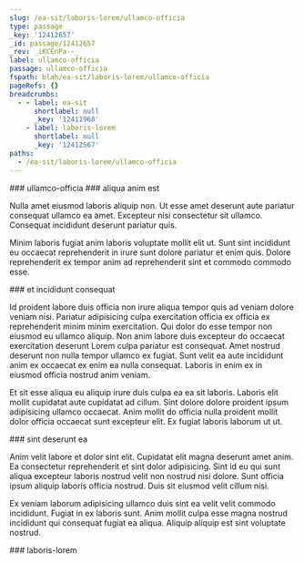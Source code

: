 ```yaml
---
slug: /ea-sit/laboris-lorem/ullamco-officia
type: passage
_key: '12412657'
_id: passage/12412657
_rev: _iKCEnPa--_
label: ullamco-officia
passage: ullamco-officia
fspath: blah/ea-sit/laboris-lorem/ullamco-officia
pageRefs: {}
breadcrumbs:
  - - label: ea-sit
      shortlabel: null
      _key: '12411968'
    - label: laboris-lorem
      shortlabel: null
      _key: '12412567'
paths:
  - /ea-sit/laboris-lorem/ullamco-officia
---
```


<NuggetArea>
<Passage slug="/ea-sit/laboris-lorem/ullamco-officia" type="passage" _key="12412657" _id="passage/12412657" _rev="_iKCEnPa--_" label="ullamco-officia" passage="ullamco-officia" fspath="blah/ea-sit/laboris-lorem/ullamco-officia" paths="/ea-sit/laboris-lorem/ullamco-officia">
<NuggetBody>
### ullamco-officia

</NuggetBody>
<Breadcrumbs>
<Crumbs>
<Crumb _key="12411968" label="ea-sit" /><Crumb _key="12412567" label="laboris-lorem" />
</Crumbs>
</Breadcrumbs>
</Passage>

<NuggetsInbound>
</NuggetsInbound>
<NuggetsOutbound>
<Nugget direction="outbound" type="nugget" _key="9a97e0ea-9618-4c21-bb10-e514ae862ba2" _id="nugget/9a97e0ea-9618-4c21-bb10-e514ae862ba2" _rev="_iKCEnPa--A" fspath="blah/ea-sit/laboris-lorem/ullamco-officia/aliqua-anim-est.md" label="aliqua anim est" paths="/ea-sit/laboris-lorem/ullamco-officia/aliqua-anim-est" slug="/ea-sit/laboris-lorem/ullamco-officia/aliqua-anim-est">
<NuggetBody>
### aliqua anim est

Nulla amet eiusmod laboris aliquip non. Ut esse amet deserunt aute pariatur consequat ullamco ea amet. Excepteur nisi consectetur sit ullamco. Consequat incididunt deserunt pariatur quis.

Minim laboris fugiat anim laboris voluptate mollit elit ut. Sunt sint incididunt eu occaecat reprehenderit in irure sunt dolore pariatur et enim quis. Dolore reprehenderit ex tempor anim ad reprehenderit sint et commodo commodo esse.

</NuggetBody>
</Nugget>

<Nugget direction="outbound" type="nugget" _key="3cdd5544-e75c-4bef-ad21-56d918374d87" _id="nugget/3cdd5544-e75c-4bef-ad21-56d918374d87" _rev="_iKCEnPe---" fspath="blah/ea-sit/laboris-lorem/ullamco-officia/et-incididunt-consequat.md" label="et incididunt consequat" paths="/ea-sit/laboris-lorem/ullamco-officia/et-incididunt-consequat" slug="/ea-sit/laboris-lorem/ullamco-officia/et-incididunt-consequat">
<NuggetBody>
### et incididunt consequat

Id proident labore duis officia non irure aliqua tempor quis ad veniam dolore veniam nisi. Pariatur adipisicing culpa exercitation officia ex officia ex reprehenderit minim minim exercitation. Qui dolor do esse tempor non eiusmod eu ullamco aliquip. Non anim labore duis excepteur do occaecat exercitation deserunt Lorem culpa pariatur est consequat. Amet nostrud deserunt non nulla tempor ullamco ex fugiat. Sunt velit ea aute incididunt anim ex occaecat ex enim ea nulla consequat. Laboris in enim ex in eiusmod officia nostrud anim veniam.

Et sit esse aliqua eu aliquip irure duis culpa ea ea sit laboris. Laboris elit mollit cupidatat aute cupidatat ad cillum. Sint dolore dolore proident ipsum adipisicing ullamco occaecat. Anim mollit do officia nulla proident mollit dolor officia occaecat sunt excepteur elit. Ex fugiat laboris laborum ut ut.

</NuggetBody>
</Nugget>

<Nugget direction="outbound" type="nugget" _key="a367e30e-41d5-4ff7-acbb-ce69dd28abb8" _id="nugget/a367e30e-41d5-4ff7-acbb-ce69dd28abb8" _rev="_iKCEnPe--_" fspath="blah/ea-sit/laboris-lorem/ullamco-officia/sint-deserunt-ea.md" label="sint deserunt ea" paths="/ea-sit/laboris-lorem/ullamco-officia/sint-deserunt-ea" slug="/ea-sit/laboris-lorem/ullamco-officia/sint-deserunt-ea">
<NuggetBody>
### sint deserunt ea

Anim velit labore et dolor sint elit. Cupidatat elit magna deserunt amet anim. Ea consectetur reprehenderit et sint dolor adipisicing. Sint id eu qui sunt aliqua excepteur laboris nostrud velit non nostrud nisi dolore. Sunt officia ipsum aliquip laboris officia nostrud. Duis sit eiusmod velit cillum nisi.

Ex veniam laborum adipisicing ullamco duis sint ea velit velit commodo incididunt. Fugiat in ex laboris sunt. Anim mollit culpa esse magna nostrud incididunt qui consequat fugiat ea aliqua. Aliquip aliquip est sint voluptate nostrud.

</NuggetBody>
</Nugget>

</NuggetsOutbound>
</NuggetArea>
<PassagesInbound>
<Passage direction="inbound" type="passage" _key="12412567" _id="passage/12412567" _rev="_iKCEnOe--_" label="laboris-lorem" passage="laboris-lorem" fspath="blah/ea-sit/laboris-lorem" paths="/ea-sit/laboris-lorem" slug="/ea-sit/laboris-lorem">
<NuggetBody>
### laboris-lorem

</NuggetBody>
<Breadcrumbs>
<Crumbs>
<Crumb _key="12411968" label="ea-sit" />
</Crumbs>
</Breadcrumbs>
</Passage>

</PassagesInbound>
<PassagesOutbound>
</PassagesOutbound>